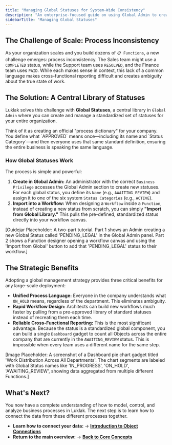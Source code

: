 ```yaml
---
title: "Managing Global Statuses for System-Wide Consistency"
description: "An enterprise-focused guide on using Global Admin to create and manage a standardized library of statuses for reuse across all your workflows."
sidebarTitle: "Managing Global Statuses"
---
```


## The Challenge of Scale: Process Inconsistency

As your organization scales and you build dozens of `📋 Functions`, a new challenge emerges: process inconsistency. The Sales team might use a `COMPLETED` status, while the Support team uses `RESOLVED`, and the Finance team uses `PAID`. While each makes sense in context, this lack of a common language makes cross-functional reporting difficult and creates ambiguity about the true state of work.

## The Solution: A Central Library of Statuses

Luklak solves this challenge with **Global Statuses**, a central library in `Global Admin` where you can create and manage a standardized set of statuses for your entire organization.

<Tip>
  Think of it as creating an official "process dictionary" for your company. You define what `APPROVED` means once—including its name and `Status Category`—and then everyone uses that same standard definition, ensuring the entire business is speaking the same language.
</Tip>

### How Global Statuses Work

The process is simple and powerful:

1. **Create in Global Admin:** An administrator with the correct `Business Privilege` accesses the Global Admin section to create new statuses. For each global status, you define its `Name` (e.g., `AWAITING_REVIEW`) and assign it to one of the six system `Status Categories` (e.g., `ACTIVE`).
2. **Import into a Workflow:** When designing a `Workflow` inside a `Function`, instead of creating a new status from scratch, you can simply **"Import from Global Library."** This pulls the pre-defined, standardized status directly into your workflow canvas.

[Guidejar Placeholder: A two-part tutorial. Part 1 shows an Admin creating a new Global Status called 'PENDING_LEGAL' in the Global Admin panel. Part 2 shows a Function designer opening a workflow canvas and using the 'Import from Global' button to add that 'PENDING_LEGAL' status to their workflow.]

## The Strategic Benefits

Adopting a global management strategy provides three critical benefits for any large-scale deployment:

- **Unified Process Language:** Everyone in the company understands what `ON_HOLD` means, regardless of the department. This eliminates ambiguity.
- **Rapid Workflow Design:** Architects can build new workflows much faster by pulling from a pre-approved library of standard statuses instead of recreating them each time.
- **Reliable Cross-Functional Reporting:** This is the most significant advantage. Because the status is a standardized global component, you can build a single `Dashboard` gadget to count all Objects across the entire company that are currently in the `AWAITING_REVIEW` status. This is impossible when every team uses a different name for the same step.

[Image Placeholder: A screenshot of a Dashboard pie chart gadget titled 'Work Distribution Across All Departments'. The chart segments are labeled with Global Status names like 'IN_PROGRESS', 'ON_HOLD', 'AWAITING_REVIEW', showing data aggregated from multiple different Functions.]

## What's Next?

You now have a complete understanding of how to model, control, and analyze business processes in Luklak. The next step is to learn how to connect the data from these different processes together.

- **Learn how to connect your data:**
  → [**Introduction to Object Connections**](/en/02-platform/platform-overview/object-connections/index)
- **Return to the main overview:**
  → [**Back to Core Concepts**](/en/02-platform/platform-overview/core-concepts)